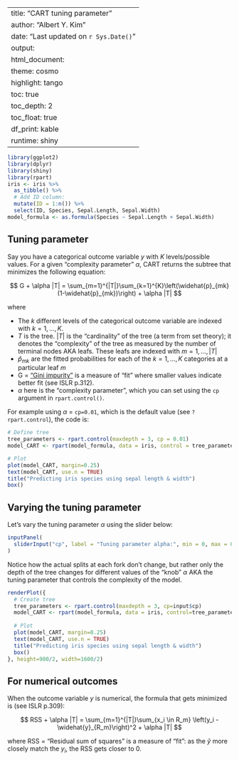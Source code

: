
---
title: "CART tuning parameter"
author: "Albert Y. Kim"
date: "Last updated on `r Sys.Date()`"
output:
  html_document:
    theme: cosmo
    highlight: tango
    toc: true
    toc_depth: 2
    toc_float: true
    df_print: kable
runtime: shiny
---

```r
library(ggplot2)
library(dplyr)
library(shiny)
library(rpart)
iris <- iris %>%
  as_tibble() %>%
  # Add ID column:
  mutate(ID = 1:n()) %>% 
  select(ID, Species, Sepal.Length, Sepal.Width)
model_formula <- as.formula(Species ~ Sepal.Length + Sepal.Width)
```



## Tuning parameter

Say you have a categorical outcome variable $y$ with $K$ levels/possible values. For a given "complexity parameter" $\alpha$, CART returns the subtree that minimizes the following equation:

$$
G  + \alpha |T| = \sum_{m=1}^{|T|}\sum_{k=1}^{K}\left(\widehat{p}_{mk}(1-\widehat{p}_{mk})\right) + \alpha |T|
$$

where 

* The $k$ different levels of the categorical outcome variable are indexed with $k=1, \ldots, K$.
* $T$ is the tree. $|T|$ is the "cardinality" of the tree (a term from set theory); it denotes the "complexity" of the tree as measured by the number of terminal nodes AKA leafs. These leafs are indexed with $m=1, \ldots, |T|$
* $\widehat{p}_{mk}$ are the fitted probabilities for each of the $k = 1, \ldots, K$ categories at a particular leaf $m$
* G = ["Gini impurity"](https://en.wikipedia.org/wiki/Decision_tree_learning#Gini_impurity) is a measure of "fit" where smaller values indicate better fit (see ISLR p.312).
* $\alpha$ here is the "complexity parameter", which you can set using the `cp` argument in `rpart.control()`.

For example using $\alpha$ = `cp=0.01`, which is the default value (see `?rpart.control`), the code is:

```r
# Define tree
tree_parameters <- rpart.control(maxdepth = 3, cp = 0.01)
model_CART <- rpart(model_formula, data = iris, control = tree_parameters)

# Plot
plot(model_CART, margin=0.25)
text(model_CART, use.n = TRUE)
title("Predicting iris species using sepal length & width")
box()
```


## Varying the tuning parameter

Let's vary the tuning parameter $\alpha$ using the slider below:

```r
inputPanel(
  sliderInput("cp", label = "Tuning parameter alpha:", min = 0, max = 0.5, value = 0.1, step = 0.001)
)
```


Notice how the actual splits at each fork don't change, but rather only the
depth of the tree changes for different values of the "knob" $\alpha$ AKA the
tuning parameter that controls the complexity of the model. 

```r
renderPlot({
  # Create tree
  tree_parameters <- rpart.control(maxdepth = 3, cp=input$cp)
  model_CART <- rpart(model_formula, data = iris, control=tree_parameters)
  
  # Plot
  plot(model_CART, margin=0.25)
  text(model_CART, use.n = TRUE)
  title("Predicting iris species using sepal length & width")
  box()
}, height=900/2, width=1600/2)
```


## For numerical outcomes

When the outcome variable $y$ is numerical, the formula that gets minimized is (see ISLR p.309):

$$
RSS + \alpha |T| = \sum_{m=1}^{|T|}\sum_{x_i \in R_m} \left(y_i - \widehat{y}_{R_m}\right)^2 + \alpha |T|
$$

where RSS = "Residual sum of squares" is a measure of "fit": as the $\widehat{y}$ more closely match the $y_i$, the RSS gets closer to 0. 
